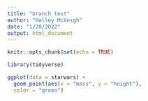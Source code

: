 ```yaml
---
title: "branch test"
author: "Halley McVeigh"
date: "1/20/2022"
output: html_document
---
```


```r
knitr::opts_chunk$set(echo = TRUE)

library(tidyverse)
```

```r
ggplot(data = starwars) +
  geom_point(aes(x = "mass", y = "height"),
  color = "green")
```

